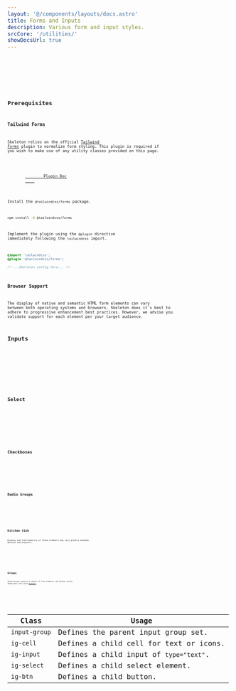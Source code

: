 ```yaml
---
layout: '@/components/layouts/docs.astro'
title: Forms and Inputs
description: Various form and input styles.
srcCore: '/utilities/'
showDocsUrl: true
---
```



<Preview client:load>
	<Fragment slot="preview">
		<Example />
	</Fragment>
	<div class="space-y-4" slot="code">
		<Code code={ExampleInputRaw} lang="html" />
		<Code code={ExampleSelectRaw} lang="html" />
		<Code code={ExampleTextareaRaw} lang="html" />
	</div>
</Preview>

## Prerequisites

### Tailwind Forms

Skeleton relies on the official [Tailwind Forms](https://github.com/tailwindlabs/tailwindcss-forms) plugin to normalize form styling. This plugin is required if you wish to make use of any utility classes provided on this page.

<figure class="card-filled-enhanced flex justify-center gap-4 p-8">
	<a class="btn preset-filled" href="https://github.com/tailwindlabs/tailwindcss-forms" target="_blank">
		Plugin Doc
	</a>
</figure>

Install the `@tailwindcss/forms` package.

```sh
npm install -D @tailwindcss/forms
```

Implement the plugin using the `@plugin` directive immediately following the `tailwindcss` import.

```css {2}
@import 'tailwindcss';
@plugin '@tailwindcss/forms';

/* ...Skeleton config here... */
```

### Browser Support

The display of native and semantic HTML form elements can vary between both operating systems and browsers. Skeleton does it's best to adhere to progressive enhancement best practices. However, we advise you validate support for each element per your target audience.

## Inputs

<Preview client:load>
	<Fragment slot="preview">
		<ExampleInputs />
	</Fragment>
	<Fragment slot="code">
		<Code code={ExampleInputsRaw} lang="astro" />
	</Fragment>
</Preview>

## Select

<Preview client:load>
	<Fragment slot="preview">
		<ExampleSelection />
	</Fragment>
	<Fragment slot="code">
		<Code code={ExampleSelectionRaw} lang="astro" />
	</Fragment>
</Preview>

## Checkboxes

<Preview client:load>
	<Fragment slot="preview">
		<ExampleCheckboxes />
	</Fragment>
	<Fragment slot="code">
		<Code code={ExampleCheckboxesRaw} lang="astro" />
	</Fragment>
</Preview>

## Radio Groups

<Preview client:load>
	<Fragment slot="preview">
		<ExampleRadio />
	</Fragment>
	<Fragment slot="code">
		<Code code={ExampleRadioRaw} lang="astro" />
	</Fragment>
</Preview>

## Kitchen Sink

Display and functionality of these elements may vary greatly between devices and browsers.

<Preview client:load>
	<Fragment slot="preview">
		<ExampleSpecial />
	</Fragment>
	<Fragment slot="code">
		<Code code={ExampleSpecialRaw} lang="astro" />
	</Fragment>
</Preview>

## Groups

Input groups support a subset of form elements and button styles. These pair well with [Presets](/docs/design/presets).

<Preview client:load>
	<Fragment slot="preview">
		<ExampleGroups />
	</Fragment>
	<Fragment slot="code">
		<Code code={ExampleGroupsRaw} lang="astro" />
	</Fragment>
</Preview>

| Class         | Usage                                   |
| ------------- | --------------------------------------- |
| `input-group` | Defines the parent input group set.     |
| `ig-cell`     | Defines a child cell for text or icons. |
| `ig-input`    | Defines a child input of `type="text"`. |
| `ig-select`   | Defines a child select element.         |
| `ig-btn`      | Defines a child button.                 |
